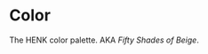 
<Meta title="Brand/Color"/>

# Color
The HENK color palette. AKA _Fifty Shades of Beige_.

<ColorPalette>
  <ColorItem
    title="color.base"
    subtitle="base"
    colors={{ white: '#FFFFFF', black: '#000'}}
  />
  <ColorItem
    title="color.henk"
    subtitle="henk"
    colors={{ 'henk-white': 'hsla(90deg 12% 97% / 100%)', 'henk-black': 'hsla(0deg 0% 12% / 100%)' }}
  />
  <ColorItem
    title="color.accent1-3"
    subtitle="accent1-3"
    colors={{ 'accent1': '#f3f1ec', 'accent2': '#f1efe9', 'accent3': '#f2f0e9' }}
  />
  <ColorItem
    title="color.accent4-5"
    subtitle="accent4-5"
    colors={{ 'accent4': '#f1ebdf', 'accent5': 'hsla(41deg 31% 88% / 100%)' }}
  />
  <ColorItem
    title="color.accent6"
    subtitle="accent6"
    colors={{ 'accent6': 'hsla(31deg 36% 69% / 100%)' }}
  />
  <ColorItem
    title="color.accent7"
    subtitle="accent7"
    colors={{ 'accent7': '#b5af9b' }}
  />
  <ColorItem
    title="color.accent8"
    subtitle="accent8"
    colors={{ 'accent8': 'hsla(26deg 60% 39% / 100%)' }}
  />
  <ColorItem
    title="color.accent9"
    subtitle="This slot is still available. Orange is a placeholder."
    colors={{ 'accent9': 'orange' }}
  />
  <ColorItem
    title="color.accent10"
    subtitle="accent10"
    colors={{ 'accent10': '#563f24' }}
  />
  <ColorItem
    title="color.accent11"
    subtitle="accent11"
    colors={{ 'accent11': '#9aabbc' }}
  />
  <ColorItem
    title="color.accent12"
    subtitle="accent12"
    colors={{ 'accent12': '#60563e' }}
  />
  <ColorItem
    title="color.accent13"
    subtitle="accent13"
    colors={{ 'accent13': '#988367' }}
  />
  <ColorItem
    title="color.accent14"
    subtitle="accent14"
    colors={{ 'accent14': 'hsla(40deg 13% 77% / 100%)' }}
  />
  <ColorItem
    title="color.accent15"
    subtitle="accent15"
    colors={{ 'accent15': '#f1f0ee' }}
  />
  <ColorItem
    title="color.accent16"
    subtitle="accent16"
    colors={{ 'accent16': '#6b7156' }}
  />
  <ColorItem
    title="color.accent17"
    subtitle="accent17"
    colors={{ 'accent17': '#9E5B28' }}
  />
  <ColorItem
    title="color.danger"
    subtitle="danger"
    colors={{ 'danger': 'hsl(0deg 100% 50% / 100%)', 'danger-dark': 'hsl(0deg 100% 40% / 100%)' }}
  />
  <ColorItem
    title="color.henk.success"
    subtitle="success"
    colors={{ 'henk.success': 'green' }}
  />
  <ColorItem
    title="color.henk.warning"
    subtitle="warning"
    colors={{ 'henk.warning': 'orange' }}
  />
  <ColorItem
    title="color.henk.disabled"
    subtitle="disabled"
    colors={{ 'henk.disabled': 'lightgrey' }}
  />
</ColorPalette>


[//]: # (## test story h1)

[//]: # ()
[//]: # (<Story id="components-atoms-base-h1--base"/>)

[//]: # ()
[//]: # (## test AtomIcon component arrow left)

[//]: # ()
[//]: # (<Story id="components-atoms-icon-icon-stories--icon-arrow-left"/>)

[//]: # ()
[//]: # (## default html text input element: ```input```)

[//]: # (<Canvas>)

[//]: # (    <input type="text"/>)

[//]: # (</Canvas>)

[//]: # ()
[//]: # (## current HENK text input element: ```class="basic-input__input"```)

[//]: # (<Canvas>)

[//]: # (    <input type="text" className="basic-input__input"/>)

[//]: # (</Canvas>)

[//]: # ()
[//]: # (## 2 columns)

[//]: # ()
[//]: # (<Canvas>)

[//]: # (    <div className="doc-flex">)

[//]: # (        <div className="doc-flex__grid-item">)

[//]: # (            <h1>Current</h1>)

[//]: # (            <div className="basic-select-container">)

[//]: # (                <div className="basic-select">)

[//]: # (                    <select className="basic-select__select" id="form_howDidYouFindUs" name="form[howDidYouFindUs]">)

[//]: # (                        <option value="">Hoe heb je ons gevonden?</option>)

[//]: # (                        <option value="Eijerkamp">Eijerkamp</option>)

[//]: # (                        <option value="VT Wonen">VT Wonen</option>)

[//]: # (                        <option value="Flinders">Flinders</option>)

[//]: # (                        <option value="Instagram">Instagram</option>)

[//]: # (                        <option value="Facebook">Facebook</option>)

[//]: # (                        <option value="Google">Google</option>)

[//]: # (                        <option value="Loods 5">Loods 5</option>)

[//]: # (                        <option value="E-living">E-living</option>)

[//]: # (                        <option value="Andere woonwinkel">different shop</option>)

[//]: # (                        <option value="Beurs">Fair</option>)

[//]: # (                        <option value="Familie/Vrienden">Family/Friends</option>)

[//]: # (                        <option value="Tijdschrift">Magazine</option>)

[//]: # (                        <option value="Overig">Others</option>)

[//]: # (                    </select>)

[//]: # (                </div>)

[//]: # (            </div>)

[//]: # (        </div>)

[//]: # (        <div className="doc-flex__grid-item">)

[//]: # (            <h1>New</h1>)

[//]: # (            <select)

[//]: # (                name="select_country")

[//]: # (                id="country-select")

[//]: # (                className="atom-select")

[//]: # (                required)

[//]: # (            >)

[//]: # (                <option value="nederland">Nederland</option>)

[//]: # (                <option value="AT">Austria &#40;€ 149&#41;</option>)

[//]: # (                <option value="BE">Belgium</option>)

[//]: # (                <option value="DE">Germany &#40;€ 149&#41;</option>)

[//]: # (                <option value="FR">France &#40;€ 149&#41;</option>)

[//]: # (                <option value="IT">Italy &#40;€ 199&#41;</option>)

[//]: # (                <option value="LU">Luxembourg &#40;€ 149&#41;</option>)

[//]: # (            </select>)

[//]: # (        </div>)

[//]: # (    </div>)

[//]: # (</Canvas>)

[//]: # ()
[//]: # (## select)

[//]: # (<Canvas>)

[//]: # (    <div className="basic-select-container">)

[//]: # (        <div className="basic-select">)

[//]: # (            <select className="basic-select__select" id="form_howDidYouFindUs" name="form[howDidYouFindUs]">)

[//]: # (                <option value="">Hoe heb je ons gevonden?</option>)

[//]: # (                <option value="Eijerkamp">Eijerkamp</option>)

[//]: # (                <option value="VT Wonen">VT Wonen</option>)

[//]: # (                <option value="Flinders">Flinders</option>)

[//]: # (                <option value="Instagram">Instagram</option>)

[//]: # (                <option value="Facebook">Facebook</option>)

[//]: # (                <option value="Google">Google</option>)

[//]: # (                <option value="Loods 5">Loods 5</option>)

[//]: # (                <option value="E-living">E-living</option>)

[//]: # (                <option value="Andere woonwinkel">different shop</option>)

[//]: # (                <option value="Beurs">Fair</option>)

[//]: # (                <option value="Familie/Vrienden">Family/Friends</option>)

[//]: # (                <option value="Tijdschrift">Magazine</option>)

[//]: # (                <option value="Overig">Others</option>)

[//]: # (            </select>)

[//]: # (        </div>)

[//]: # (    </div>)

[//]: # (</Canvas>)

[//]: # ()
[//]: # (## fieldset)

[//]: # (<Canvas>)

[//]: # (    <fieldset>)

[//]: # (        <legend>Do you agree?</legend>)

[//]: # (        <input type="checkbox" id="chbx" name="agree" value="Yes!"/>)

[//]: # (        <label htmlFor="chbx">I agree</label>)

[//]: # (    </fieldset>)

[//]: # (</Canvas>)

